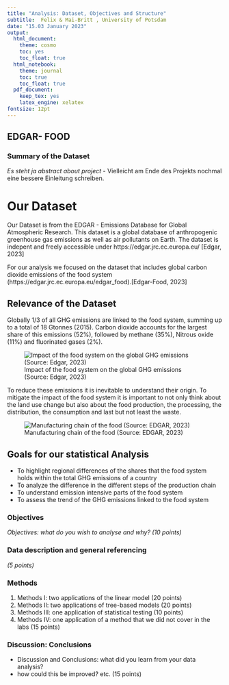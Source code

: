 ```yaml
---
title: "Analysis: Dataset, Objectives and Structure"
subtitle:  Felix & Mai-Britt , University of Potsdam
date: "15.03 January 2023"
output:
  html_document:
    theme: cosmo
    toc: yes
    toc_float: true
  html_notebook: 
    theme: journal
    toc: true
    toc_float: true
  pdf_document:
    keep_tex: yes
    latex_engine: xelatex
fontsize: 12pt
---
```



## EDGAR- FOOD

### Summary of the Dataset

*Es steht ja abstract about project* - Vielleicht am Ende des Projekts nochmal eine bessere Einleitung schreiben. 


# Our Dataset 

Our Dataset is from the EDGAR - Emissions Database for Global Atmospheric Research. This dataset is a global database of anthropogenic greenhouse gas emissions as well as air pollutants on Earth. The dataset is indepent and freely accessible under https://edgar.jrc.ec.europa.eu/ [Edgar, 2023]

For our analysis we focused on the dataset that includes global carbon dioxide emissions of the food system (https://edgar.jrc.ec.europa.eu/edgar_food).[Edgar-Food, 2023]


## Relevance of the Dataset 


Globally 1/3 of all GHG emissions are linked to the food system, summing up to a total of 18 Gtonnes (2015). Carbon dioxide accounts for the largest share of this emissions (52%), followed by methane (35%), Nitrous oxide (11%) and fluorinated gases (2%).


![Impact of the food system on the global GHG emissions (Source: Edgar, 2023)](/Users/maibrittberghofer/Desktop/Master/Module/Dataanalysis/Final Project Dataset/Bildschirmfoto 2023-01-25 um 15.46.42.png)


To reduce these emissions it is inevitable to understand their origin. To mitigate the impact of the food system it is important to not only think about the land use change but also about the food production, the processing, the distribution, the consumption and last but not least the waste.

![Manufacturing chain of the food (Source: EDGAR, 2023)](/Users/maibrittberghofer/Desktop/Master/Module/Dataanalysis/Final Project Dataset/manufacturing chain.png)



## Goals for our statistical Analysis

- To highlight regional differences of the shares that the food system holds within the total GHG emissions of a country 
- To analyze the difference in the different steps of the production chain
- To understand emission intensive parts of the food system 
- To assess the trend of the GHG emissions linked to the food system







### Objectives

*Objectives: what do you wish to analyse and why? (10 points)*


### Data description and general referencing
*(5 points)*


### Methods 

1. Methods I: two applications of the linear model (20 points)
2. Methods II: two applications of tree-based models (20 points)
3. Methods III: one application of statistical testing (10 points)
4. Methods IV: one application of a method that we did not cover in the labs (15 points)

### Discussion: Conclusions

- Discussion and Conclusions: what did you learn from your
data analysis? 
- how could this be improved? etc. (15 points)

